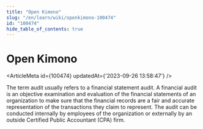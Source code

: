 ```yaml
---
title: "Open Kimono"
slug: "/en/learn/wiki/openkimono-100474"
id: "100474"
hide_table_of_contents: true
---
```



# Open Kimono

<ArticleMeta id={100474} updatedAt={'2023-09-26 13:58:47'} />
<div className='border-solid border-b border-t-0 my-4 border-[var(--ifm-color-gray-300)]' />

The term audit usually refers to a financial statement audit. A financial audit is an objective examination and evaluation of the financial statements of an organization to make sure that the financial records are a fair and accurate representation of the transactions they claim to represent. The audit can be conducted internally by employees of the organization or externally by an outside Certified Public Accountant (CPA) firm.
